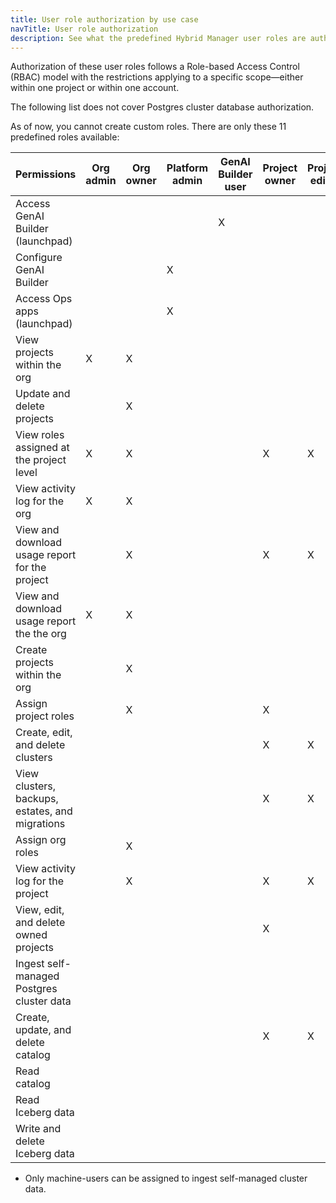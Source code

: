 ```yaml
---
title: User role authorization by use case
navTitle: User role authorization
description: See what the predefined Hybrid Manager user roles are authorized to access.
---
```


Authorization of these user roles follows a Role-based Access Control (RBAC) model with the restrictions applying to a specific scope&mdash;either within one project or within one account.

The following list does not cover Postgres cluster database authorization. 

As of now, you cannot create custom roles. There are only these 11 predefined roles available:

| Permissions | Org admin | Org owner | Platform admin | GenAI Builder user | Project owner | Project editor | Project viewer | Estate ingester | Catalog data reader | Catalog data writer |
| -------- | -------- | -------- | -------- | -------- | -------- | -------- | -------- | -------- | -------- | -------- |
| Access GenAI Builder (launchpad) | | | | X | | | |  |  | |
| Configure GenAI Builder | |  | X |  | |  |  | |  |  |
| Access Ops apps (launchpad) | |  | X |  | |  |  | |  |  |
| View projects within the org | X | X |  |  | |  |  | |  |  |
| Update and delete projects |  | X |  |  | |  |  | |  |  |
| View roles assigned at the project level | X | X |  |  | X | X | | |  |  |
| View activity log for the org | X | X |  |  | |  |  | |  |  |
| View and download usage report for the project | | X |  |  | X | X |  | |  |  |
| View and download usage report the the org | X | X |  |  | |  |  | |  |  |
| Create projects within the org | | X |  |  | |  |  | |  |  |
| Assign project roles | | X |  |  | X | |  | |  |  |
| Create, edit, and delete clusters | |  |  |  | X | X |  | |  |  |
| View clusters, backups, estates, and migrations | |  |  |  | X | X | X | |  |  |
| Assign org roles |  | X |  |  | |  |  | |  |  |
| View activity log for the project| | X |  |  | X | X |  | |  |  |
| View, edit, and delete owned projects| |  |  |  | X |  |  | |  |  |
| Ingest self-managed Postgres cluster data | |  |  |  |  |  |  | X* |  |  |
| Create, update, and delete catalog | |  |  |  | X | X |  | |  |  |
| Read catalog | |  |  |  |  |  | X  | |  |  |
| Read Iceberg data | |  |  |  |  |  |   | | X | X |
| Write and delete Iceberg data| |  |  |  |  |  |   | |  | X |

* Only machine-users can be assigned to ingest self-managed cluster data.